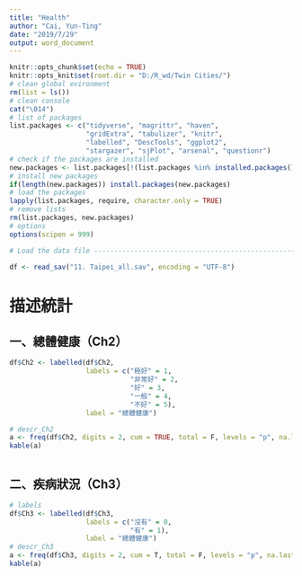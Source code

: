 ---
title: "Health"
author: "Cai, Yun-Ting"
date: "2019/7/29"
output: word_document
---

```{r setup, include=FALSE}
knitr::opts_chunk$set(echo = TRUE)
knitr::opts_knit$set(root.dir = "D:/R_wd/Twin Cities/")
# clean global evironment
rm(list = ls())
# clean console
cat("\014")
# list of packages
list.packages <- c("tidyverse", "magrittr", "haven", 
                   "gridExtra", "tabulizer", "knitr",
                   "labelled", "DescTools", "ggplot2", 
                   "stargazer", "sjPlot", "arsenal", "questionr")
# check if the packages are installed
new.packages <- list.packages[!(list.packages %in% installed.packages()[ , "Package"])]
# install new packages
if(length(new.packages)) install.packages(new.packages)
# load the packages
lapply(list.packages, require, character.only = TRUE)
# remove lists
rm(list.packages, new.packages)
# options
options(scipen = 999)
```

```{r read, include=FALSE}
# Load the data file ------------------------------------------------------

df <- read_sav("11. Taipei_all.sav", encoding = "UTF-8")

```

# 描述統計  
## 一、總體健康（Ch2）
```{r descr_Ch2, echo=FALSE}
df$Ch2 <- labelled(df$Ch2, 
                   labels = c("極好" = 1, 
                              "非常好" = 2, 
                              "好" = 3, 
                              "一般" = 4, 
                              "不好" = 5), 
                   label = "總體健康")

# descr_Ch2
a <- freq(df$Ch2, digits = 2, cum = TRUE, total = F, levels = "p", na.last = FALSE)
kable(a)



```

## 二、疾病狀況（Ch3）

```{r descr_Ch3, echo=FALSE}
# labels
df$Ch3 <- labelled(df$Ch3, 
                   labels = c("沒有" = 0, 
                              "有" = 1),  
                   label = "總體健康")
# descr_Ch3
a <- freq(df$Ch3, digits = 2, cum = T, total = F, levels = "p", na.last = FALSE)
kable(a)

```


